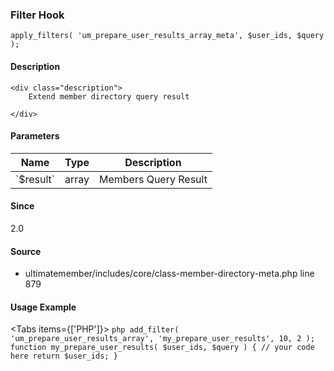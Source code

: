 
### Filter Hook    
    
```
apply_filters( 'um_prepare_user_results_array_meta', $user_ids, $query );
```

#### Description
    <div class="description">
        Extend member directory query result
 
    </div>

#### Parameters
            
<table className="table-auto mt-2 border dark:border-gray-500 p-5 text-sm text-left">
<thead>
<tr>
<th  className="px-3">Name</th>
<th  className="px-3">Type</th>
<th  className="px-3">Description</th>
</tr>
</thead>
<tbody>
               <tr >
               <td className="px-3 py-2">`$result`</td>
               <td className="px-3 py-2">array</td>
               <td className="px-3 py-2 text-sm">Members Query Result</td>
               </tr>
</tbody>
</table>

#### Since
<div class="description">
2.0
</div>

#### Source
  - <Link href="/developer/files/includes-core-class-member-directory-meta#source-view.879">ultimatemember/includes/core/class-member-directory-meta.php</Link> <Link href="/developer/files/includes-core-class-member-directory-meta#source-view.879">line 879</Link>



#### Usage Example

<Tabs items={['PHP']}>
    <Tab>
    ```php
    add_filter( 'um_prepare_user_results_array', 'my_prepare_user_results', 10, 2 );
 function my_prepare_user_results( $user_ids, $query ) {
     // your code here
     return $user_ids;
 }
    ```
    </Tab>
</Tabs>